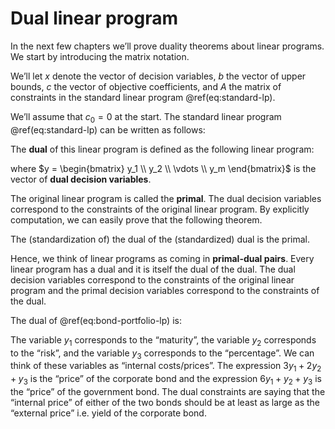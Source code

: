 # Dual linear program

In the next few chapters we'll prove duality theorems about linear programs. We start by introducing the matrix notation. 

We'll let $x$ denote the vector of decision variables, $b$ the vector of upper bounds, $c$ the vector of objective coefficients, and $A$ the matrix of constraints in the standard linear program \@ref(eq:standard-lp).

\begin{align}
  x = \begin{bmatrix} x_1 \\ x_2 \\ \vdots \\ x_n \end{bmatrix}, \quad
  b = \begin{bmatrix} b_1 \\ b_2 \\ \vdots \\ b_m \end{bmatrix}, \quad
  c = \begin{bmatrix} c_1 \\ c_2 \\ \vdots \\ c_n \end{bmatrix}, \quad
  A = \begin{bmatrix} a_{11} & a_{12} & \dots & a_{1n} \\
            a_{21} & a_{22} & \dots & a_{2n} \\
            \vdots & \vdots & \ddots & \vdots \\
            a_{m1} & a_{m2} & \dots & a_{mn} \end{bmatrix}.
\end{align}

We'll assume that $c_0 = 0$ at the start. The standard linear program \@ref(eq:standard-lp) can be written as follows:

\begin{equation}
\begin{array}{lrll}
  \mbox{maximize: } & c^T x \\
  \mbox{subject to: } 
    & A x & \leq & b \\
    & x & \geq & 0.
\end{array}
\end{equation}

The **dual** of this linear program is defined as the following linear program:

\begin{equation}
\begin{array}{lrll}
  \mbox{minimize: } & b^T y \\
  \mbox{subject to: } 
    & A^T y & \geq & c \\
    & y & \geq & 0,
\end{array}
\end{equation}

where $y = \begin{bmatrix} y_1 \\ y_2 \\ \vdots \\ y_m \end{bmatrix}$ is the vector of **dual decision variables**. 

The original linear program is called the **primal**. The dual decision variables correspond to the constraints of the original linear program. By explicitly computation, we can easily prove that the following theorem.

::: {.theorem}

The (standardization of) the dual of the (standardized) dual is the primal.

:::

Hence, we think of linear programs as coming in **primal-dual pairs**. Every linear program has a dual and it is itself the dual of the dual. 
The dual decision variables correspond to the constraints of the original linear program and the primal decision variables correspond to the constraints of the dual.

::: {.example}

The dual of \@ref(eq:bond-portfolio-lp) is:

\begin{equation}
\begin{array}{lrrrrrrrrrr}
  \mbox{minimize: } 
    & 3.6 y_1 & + & 1.5 y_2 & + & y_3 \\
  \mbox{subject to: }
    & 3y_1 & + & 2 y_2 & + & y_3 & \geq & 4 \\
    & 6y_1 & + & y_2 & + & y_3 & \geq & 3 \\
    & y_1 & , & y_2 & , & y_3 & \geq & 0.
\end{array}
(\#eq:bond-portfolio-dual)
\end{equation}

The variable $y_1$ corresponds to the "maturity", the variable $y_2$ corresponds to the "risk", and the variable $y_3$ corresponds to the "percentage". We can think of these variables as "internal costs/prices". The expression $3y_1 + 2 y_2 + y_3$ is the "price" of the corporate bond and the expression $6 y_1 + y_2 + y_3$ is the "price" of the government bond. The dual constraints are saying that the "internal price" of either of the two bonds should be at least as large as the "external price" i.e. yield of the corporate bond.
:::